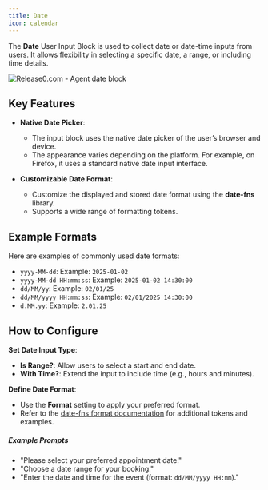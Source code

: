 ```yaml
---
title: Date
icon: calendar
---
```


The **Date** User Input Block is used to collect date or date-time inputs from users. It allows flexibility in selecting a specific date, a range, or including time details.

<Frame style={{ maxWidth: '800px' }}>
  <img src="/images/blocks/inputs/date.png" alt="Release0.com - Agent date block" />
</Frame>

## Key Features

- **Native Date Picker**:  
  - The input block uses the native date picker of the user’s browser and device.  
  - The appearance varies depending on the platform. For example, on Firefox, it uses a standard native date input interface.

- **Customizable Date Format**:  
  - Customize the displayed and stored date format using the **date-fns** library.  
  - Supports a wide range of formatting tokens.

## Example Formats

Here are examples of commonly used date formats:

- `yyyy-MM-dd`: Example: `2025-01-02`  
- `yyyy-MM-dd HH:mm:ss`: Example: `2025-01-02 14:30:00`  
- `dd/MM/yy`: Example: `02/01/25`  
- `dd/MM/yyyy HH:mm:ss`: Example: `02/01/2025 14:30:00`  
- `d.MM.yy`: Example: `2.01.25`

## How to Configure

**Set Date Input Type**:  
   - **Is Range?**: Allow users to select a start and end date.  
   - **With Time?**: Extend the input to include time (e.g., hours and minutes).

 **Define Date Format**:
   - Use the **Format** setting to apply your preferred format.  
   - Refer to the [date-fns format documentation](https://date-fns.org/docs/format) for additional tokens and examples.


##### Example Prompts

- "Please select your preferred appointment date."  
- "Choose a date range for your booking."  
- "Enter the date and time for the event (format: `dd/MM/yyyy HH:mm`)."

